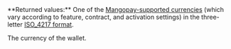 <ParamField body="Currency" type="string">     
**Returned values:** One of the <a href="/guides/currencies" target="_blank">Mangopay-supported currencies</a> (which vary according to feature, contract, and activation settings) in the three-letter <a href="/api-reference/overview/data-formats" target="_blank">ISO_4217 format</a>.

The currency of the wallet.  
</ParamField>